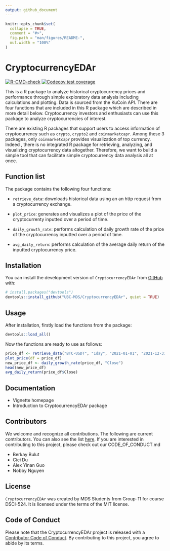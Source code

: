 ```yaml
---
output: github_document
---
```


<!-- README.md is generated from README.Rmd. Please edit that file -->

```r
knitr::opts_chunk$set(
  collapse = TRUE,
  comment = "#>",
  fig.path = "man/figures/README-",
  out.width = "100%"
)
```

# CryptocurrencyEDAr

<!-- badges: start -->
[![R-CMD-check](https://github.com/UBC-MDS/CryptocurrencyEDAr/workflows/R-CMD-check/badge.svg)](https://github.com/UBC-MDS/CryptocurrencyEDAr/actions)
[![Codecov test coverage](https://codecov.io/gh/UBC-MDS/CryptocurrencyEDAr/branch/main/graph/badge.svg)](https://codecov.io/gh/UBC-MDS/CryptocurrencyEDAr?branch=main)
<!-- badges: end -->

This is a R package to analyze historical cryptocurrency prices and performance through simple exploratory data analysis including calculations and plotting. Data is sourced from the KuCoin API. There are four functions that are included in this R package which are described in more detail below. Cryptocurrency investors and enthusiasts can use this package to analyze cryptocurrencies of interest.

There are existing R packages that support users to access information of cryptocurrency such as `crypto`, `crypto2` and `coinmarketcapr`. Among these 3 packages, only `coinmarketcapr` provides visualization of top currency. Indeed , there is no integrated R package for retrieving, analyzing, and visualizing cryptocurrency data altogether. Therefore, we want to build a simple tool that can facilitate simple cryptocurrency data analysis all at once.


## Function list

The package contains the following four functions:

- `retrieve_data`: downloads historical data using an an http request from a cryptocurrency exchange.

- `plot_price`: generates and visualizes a plot of the price of the cryptocurrenty inputted over a period of time.

- `daily_growth_rate`: performs calculation of daily growth rate of the price of the cryptocurrency inputted over a period of time.

- `avg_daily_return`: performs calculation of the average daily return of the inputted cryptocurrency price.


## Installation

You can install the development version of `CryptocurrencyEDAr` from
[GitHub](https://github.com/) with:

``` r
# install.packages("devtools")
devtools::install_github("UBC-MDS/CryptocurrencyEDAr", quiet = TRUE)
```

## Usage
After installation, firstly load the functions from the package:
```r
devtools::load_all()
```

Now the functions are ready to use as follows:
```r
price_df <- retrieve_data("BTC-USDT", "1day", "2021-01-01", "2021-12-31")
plot_price(df = price_df)
new_price_df <- daily_growth_rate(price_df, "Close")
head(new_price_df)
avg_daily_return(price_df$Close)
```

## Documentation

- Vignette homepage
- Introduction to CryptocurrencyEDAr package

## Contributors

We welcome and recognize all contributions. The following are current contributors. You can also see the list [here](DESCRIPTION). If you are interested in contributing to this project, please check out our CODE_OF_CONDUCT.md

- Berkay Bulut
- Cici Du
- Alex Yinan Guo
- Nobby Nguyen

## License

`CryptocurrencyEDAr` was created by MDS Students from Group-11 for course DSCI-524. It is licensed under the terms of the MIT license.

## Code of Conduct
  
  Please note that the CryptocurrencyEDAr project is released with a [Contributor Code of Conduct](https://contributor-covenant.org/version/2/0/CODE_OF_CONDUCT.html). By contributing to this project, you agree to abide by its terms.
